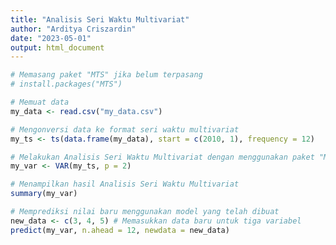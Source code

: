 ---
title: "Analisis Seri Waktu Multivariat"
author: "Arditya Criszardin"
date: "2023-05-01"
output: html_document
---

```{r}
# Memasang paket "MTS" jika belum terpasang
# install.packages("MTS")

# Memuat data
my_data <- read.csv("my_data.csv")

# Mengonversi data ke format seri waktu multivariat
my_ts <- ts(data.frame(my_data), start = c(2010, 1), frequency = 12)

# Melakukan Analisis Seri Waktu Multivariat dengan menggunakan paket "MTS"
my_var <- VAR(my_ts, p = 2)

# Menampilkan hasil Analisis Seri Waktu Multivariat
summary(my_var)

# Memprediksi nilai baru menggunakan model yang telah dibuat
new_data <- c(3, 4, 5) # Memasukkan data baru untuk tiga variabel
predict(my_var, n.ahead = 12, newdata = new_data)
```

